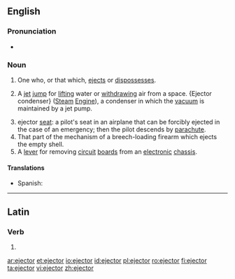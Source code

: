 ==English==

===Pronunciation===
* {{IPA|/ɪˈd͡ʒɛktɚ/|/iːˈd͡ʒɛktɚ/}}
{{attention|en|check the second pronunciation, label it as restricted to particular varieties of English as needed}}

===Noun===
{{en-noun}}

# One who, or that which, [[eject]]s or [[dispossess]]es.
# {{context|mechanics|lang=en}} A [[jet]] [[jump]] for [[lift]]ing water or [[withdraw]]ing air from a space. {Ejector condenser} ([[steam|Steam]] [[engine|Engine]]), a condenser in which the [[vacuum]] is maintained by a jet pump.
# ejector [[seat]]: a pilot's seat in an airplane that can be forcibly ejected in the case of an emergency; then the pilot descends by [[parachute]].
# That part of the mechanism of a breech-loading firearm which ejects the empty shell.
# A [[lever]] for removing [[circuit]] [[board]]s from an [[electronic]] [[chassis]].

====Translations====
{{trans-top|ejector}}
* Spanish: {{t|es|eyector|m}}
{{trans-mid}}
{{trans-bottom}}

----

==Latin==

===Verb===
{{la-verb-form|ējector}}

# {{conjugation of|ējectō||1|s|pres|pass|ind|lang=la}}

[[ar:ejector]]
[[et:ejector]]
[[io:ejector]]
[[id:ejector]]
[[pl:ejector]]
[[ro:ejector]]
[[fi:ejector]]
[[ta:ejector]]
[[vi:ejector]]
[[zh:ejector]]